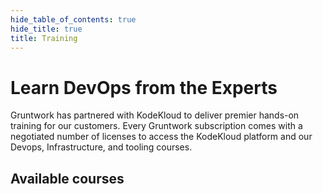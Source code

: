 ```yaml
---
hide_table_of_contents: true
hide_title: true
title: Training
---
```



<CenterLayout>

# Learn DevOps from the Experts

Gruntwork has partnered with KodeKloud to deliver premier hands-on training for our customers. Every Gruntwork subscription comes with a negotiated number of licenses to access the KodeKloud platform and our Devops, Infrastructure, and tooling courses.

## Available courses

<Grid cols={2} gap="2rem">
  <Course
    title="Terragrunt for Beginners"
    icon="/img/courses/terraform.svg"
    href="https://learn.kodekloud.com/user/courses/terragrunt-for-beginners"
    description="Master Terragrunt and streamline your Terraform workflows—scaling multi-environment management with the DRY principle through practical, hands-on labs."
    author="Stefan Matić"
    authorImg="/img/courses/authors/stefanmatic.png"
    videos={12}
    duration={275}
    videoLabel={'modules'}
  />
  <Course
    title="OpenTofu: A Beginners Guide"
    icon="/img/courses/opentofu-icon.svg"
    href="https://learn.kodekloud.com/user/courses/opentofu-a-beginners-guide-to-a-terraform-fork-including-migration-from-terraform"
    description="Master Infrastructure as Code from scratch with our OpenTofu course—no experience needed! Begin with basics and advance to cutting-edge practices, all through hands-on, browser-based labs."
    author="Stefan Matić"
    authorImg="/img/courses/authors/stefanmatic.png"
    videos={13}
    videoLabel={'modules'}
    duration={400}
  />
  <Course
    title="Learn By Doing: AWS Workshop with Terraform"
    icon="/img/courses/amazon_aws-icon.svg"
    href="https://learn.kodekloud.com/user/courses/learn-by-doing-aws-workshop-with-terraform"
    description="This hands-on course will provide you with practical experience and actionable insights for deploying and managing AWS infrastructure using Terraform"
    author="Vijin Palazhi"
    authorImg="/img/courses/authors/vijin.png"
    videos={9}
    videoLabel={'lessons'}
  />
  <Course
    title="And Many More!"
    href="https://learn.kodekloud.com/user/courses"
    description="KodeKloud has hundreds of relevant courses, search the full directory"
    icon={"/img/courses/kodekloud.svg"}
  />
</Grid>

</CenterLayout>


<!-- ##DOCS-SOURCER-START
{
  "sourcePlugin": "local-copier",
  "hash": "22fb47e1f56898c89c3c4eb09358374f"
}
##DOCS-SOURCER-END -->
